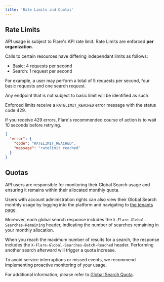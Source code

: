 ```yaml
---
title: 'Rate Limits and Quotas'
---
```


## Rate Limits

API usage is subject to Flare's API rate limit.
Rate Limits are enforced **per organization**.

Calls to certain resources have differing independant limits as follows:
- Basic: 4 requests per second
- Search: 1 request per second

For example, a user may perform a total of 5 requests per second, four basic requests and one search request.

Any endpoint that is not subject to basic limit will be identified as such.

Enforced limits receive a `RATELIMIT_REACHED` error message with the status code 429.

If you receive 429 errors, Flare's recommended course of action is to wait 10 seconds before retrying.

<ResponseExample>

```json Example Rate Limit Response
{
  "error": {
    "code": "RATELIMIT_REACHED",
    "message": "ratelimit reached"
  }
}
```

</ResponseExample>


## Quotas
API users are responsible for monitoring their Global Search usage and ensuring it remains within their allocated monthly quota.

Users with account administration rights can also view their Global Search monthly usage by logging into the platform and navigating to [the tenants page](https://app.flare.io/#/tenants).

Moreover, each global search response includes the `X-Flare-Global-Searches-Remaining` header, indicating the number of searches remaining in your monthly allocation.

When you reach the maximum number of results for a search, the response includes the `X-Flare-Global-Searches-Batch-Reached` header. Performing another search afterward will trigger a quota increase.

To avoid service interruptions or missed events, we recommend implementing proactive monitoring of your usage.

For additional information, please refer to [Global Search Quota](https://docs.flare.io/global-search-quota).

